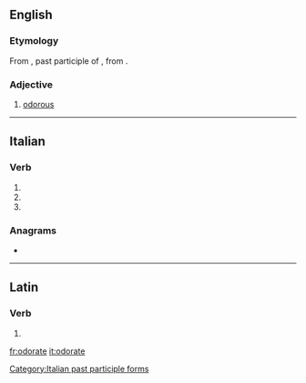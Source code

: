 ==English==

===Etymology===
From {{etyl|la|en}} {{lena}} {{m|la|odoratus}}, past participle of {{m|la|odorare||to perfume}}, from {{m|la|odor||odor}}.

===Adjective===
{{en-adj}}

# {{lb|en|obsolete}} [[odorous]]
#: {{rfquotek|Francis Bacon}}

{{Webster 1913}}

----

==Italian==

===Verb===
{{head|it|verb form}}

# {{inflection of|odorare||2|p|pres|indc|lang=it}}
# {{inflection of|odorare||2|p|impr|lang=it}}
# {{feminine plural of|odorato|lang=it}}

===Anagrams===
* {{l|it|Teodora}}

[[Category:Italian past participle forms]]

----

==Latin==

===Verb===
{{la-verb-form|odōrāte}}

# {{inflection of|odōrō||2|p|pres|actv|impr|lang=la}}

[[fr:odorate]]
[[it:odorate]]